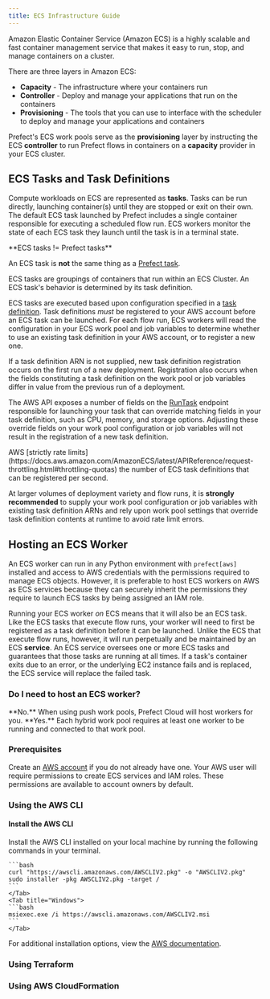 ```yaml
---
title: ECS Infrastructure Guide
---
```


Amazon Elastic Container Service (Amazon ECS) is a highly scalable and fast container management service that makes it easy to run, stop, and manage containers on a cluster.

There are three layers in Amazon ECS:
- **Capacity** - The infrastructure where your containers run
- **Controller** - Deploy and manage your applications that run on the containers
- **Provisioning** - The tools that you can use to interface with the scheduler to deploy and manage your applications and containers

Prefect's ECS work pools serve as the **provisioning** layer by instructing the ECS **controller** to run Prefect flows in containers on a **capacity** provider in your ECS cluster.

## ECS Tasks and Task Definitions

Compute workloads on ECS are represented as **tasks**. Tasks can be run directly, launching container(s) until they are stopped or exit on their own.
The default ECS task launched by Prefect includes a single container responsible for executing a scheduled flow run.
ECS workers monitor the state of each ECS task they launch until the task is in a terminal state.

<Tip>
**ECS tasks != Prefect tasks**

An ECS task is **not** the same thing as a [Prefect task](/v3/develop/write-tasks).

ECS tasks are groupings of containers that run within an ECS Cluster. An ECS task's behavior is determined by its task definition.
</Tip>  

ECS tasks are executed based upon configuration specified in a [task definition](https://docs.aws.amazon.com/AmazonECS/latest/developerguide/task_definitions.html).
Task definitions _must_ be registered to your AWS account before an ECS task can be launched.
For each flow run, ECS workers will read the configuration in your ECS work pool and job variables to determine whether to use an existing task definition in your AWS account, or to register a new one.

If a task definition ARN is not supplied, new task definition registration occurs on the first run of a new deployment.
Registration also occurs when the fields constituting a task definition on the work pool or job variables differ in value from the previous run of a deployment.

The AWS API exposes a number of fields on the [RunTask](https://docs.aws.amazon.com/AmazonECS/latest/APIReference/API_RunTask.html) endpoint responsible for launching your task that can override matching fields in your task definition, such as CPU, memory, and storage options.
Adjusting these override fields on your work pool configuration or job variables will not result in the registration of a new task definition.

<Warning>
AWS [strictly rate limits](https://docs.aws.amazon.com/AmazonECS/latest/APIReference/request-throttling.html#throttling-quotas) the number of ECS task definitions that can be registered per second.

At larger volumes of deployment variety and flow runs, it is **strongly recommended** to supply your work pool configuration or job variables with existing task definition ARNs and rely upon work pool settings that override task definition contents at runtime to avoid rate limit errors.
</Warning>

## Hosting an ECS Worker

An ECS worker can run in any Python environment with `prefect[aws]` installed and access to AWS credentials with the permissions required to manage ECS objects.
However, it is preferable to host ECS workers on AWS as ECS services because they can securely inherit the permissions they require to launch ECS tasks by being assigned an IAM role.

Running your ECS worker *on* ECS means that it will also be an ECS task.
Like the ECS tasks that execute flow runs, your worker will need to first be registered as a task definition before it can be launched.
Unlike the ECS that execute flow runs, however, it will run perpetually and be maintained by an ECS **service**.
An ECS service oversees one or more ECS tasks and guarantees that those tasks are running at all times.
If a task's container exits due to an error, or the underlying EC2 instance fails and is replaced, the ECS service will replace the failed task.

### Do I need to host an ECS worker?

<Tabs>
  <Tab title="ECS Push Work Pool">
  **No.** When using push work pools, Prefect Cloud will host workers for you.
  </Tab>
  <Tab title="ECS Hybrid Work Pool">
  **Yes.** Each hybrid work pool requires at least one worker to be running and connected to that work pool.
  </Tab>
</Tabs>

### Prerequisites

Create an [AWS account](https://signin.aws.amazon.com/signup?request_type=register) if you do not already have one. Your AWS user will require permissions to create ECS services and IAM roles. These permissions are available to account owners by default.


### Using the AWS CLI

#### Install the AWS CLI

Install the AWS CLI installed on your local machine by running the following commands in your terminal.
<Tabs>
    <Tab title="Mac OS">

    ```bash
    curl "https://awscli.amazonaws.com/AWSCLIV2.pkg" -o "AWSCLIV2.pkg"
    sudo installer -pkg AWSCLIV2.pkg -target /
    ```
    </Tab>
    <Tab title="Windows">
    ```bash
    msiexec.exe /i https://awscli.amazonaws.com/AWSCLIV2.msi
    ```
    </Tab>
</Tabs>

For additional installation options, view the [AWS documentation](https://docs.aws.amazon.com/cli/latest/userguide/getting-started-install.html).

### Using Terraform

### Using AWS CloudFormation